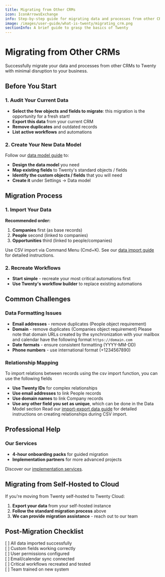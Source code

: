 ```yaml
---
title: Migrating from Other CRMs
icon: IconArrowsExchange
info: Step-by-step guide for migrating data and processes from other CRM systems to Twenty.
image: /images/user-guide/what-is-twenty/migrating_crm.png
sectionInfo: A brief guide to grasp the basics of Twenty
---
```


# Migrating from Other CRMs

Successfully migrate your data and processes from other CRMs to Twenty with minimal disruption to your business.

## Before You Start

### 1. Audit Your Current Data
- **Select the few objects and fields to migrate**: this migration is the opportunity for a fresh start!
- **Export this data** from your current CRM
- **Remove duplicates** and outdated records
- **List active workflows** and automations

### 2. Create Your New Data Model
Follow our [data model guide](/user-guide/section/data-model/customize-your-data-model) to:
- **Design the data model** you need
- **Map existing fields** to Twenty's standard objects / fields
- **Identify the custom objects / fields** that you will need
- **Create it** under Settings → Data model

## Migration Process

### 1. Import Your Data
**Recommended order:**
1. **Companies** first (as base records)
2. **People** second (linked to companies)
3. **Opportunities** third (linked to people/companies)

Use CSV import via Command Menu (Cmd+K). See our [data import guide](/user-guide/section/integrations/import-export-data) for detailed instructions.

### 2. Recreate Workflows
- **Start simple** - recreate your most critical automations first
- **Use Twenty's workflow builder** to replace existing automations

## Common Challenges

### Data Formatting Issues
- **Email addresses** - remove duplicates (People object requirement)
- **Domain** - remove duplicates (Companies object requirement)
    Please note that domain URLs created by the synchronization with your mailbox and calendar have the following format ```https://domain.com```
- **Date formats** - ensure consistent formatting (YYYY-MM-DD)
- **Phone numbers** - use international format (+1234567890)

### Relationship Mapping
To import relations between records using the csv import function, you can use the following fields
- **Use Twenty IDs** for complex relationships
- **Use email addresses** to link People records
- **Use domain names** to link Company records
- **Use any other field you set as unique**, which can be done in the Data Model section
Read our [import-export data guide](/user-guide/section/integrations/import-export-data) for detailed instructions on creating relationships during CSV import.

## Professional Help
### Our Services
- **4-hour onboarding packs** for guided migration
- **Implementation partners** for more advanced projects

Discover our [implementation services](/user-guide/section/getting-started/implementation-services).

## Migrating from Self-Hosted to Cloud 

If you're moving from Twenty self-hosted to Twenty Cloud:
1. **Export your data** from your self-hosted instance
2. **Follow the standard migration process** above
3. **We can provide migration assistance** - reach out to our team

## Post-Migration Checklist

[ ] All data imported successfully  
[ ] Custom fields working correctly  
[ ] User permissions configured  
[ ] Email/calendar sync connected  
[ ] Critical workflows recreated and tested  
[ ] Team trained on new system  

<ArticleEditContent></ArticleEditContent>
